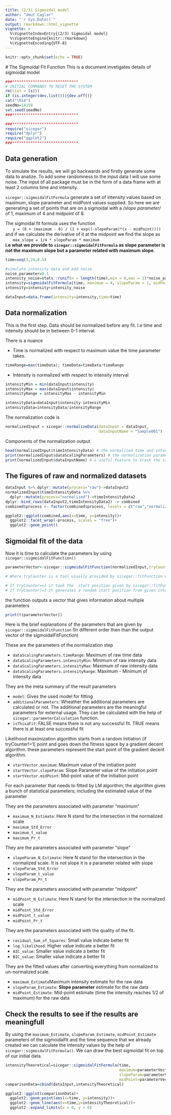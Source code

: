 ```yaml
---
title: (2/3) Sigmoidal model
author: "Umut Caglar"
date: "`r Sys.Date()`"
output: rmarkdown::html_vignette
vignette: >
  %\VignetteIndexEntry{(2/3) Sigmoidal model}
  %\VignetteEngine{knitr::rmarkdown}
  %\VignetteEncoding{UTF-8}
---
```

  
```r
knitr::opts_chunk$set(echo = TRUE)
```
  
  # The Sigmoidal Fit Function
  This is a document invetigates details of sigmoidal model 
  
  
```r

###*****************************
# INITIAL COMMANDS TO RESET THE SYSTEM
rm(list = ls())
if (is.integer(dev.list())){dev.off()}
cat("\014")
seedNo=14159
set.seed(seedNo)
###*****************************

###*****************************
require("sicegar")
require("dplyr")
require("ggplot2")
###*****************************
```

## Data generation
To simulate the results, we will go backwards and firstly generate some data to analize. To add some randomness to the input data I will use some noise. The input of all package must be in the form of a data frame with at least 2 columns time and intensity. 

`sicegar::sigmoidalFitFormula` generate a set of intensity values based on maximum, slope parameter and midPoint values supplied. So here we are generating a set of points that are on a sigmoidal with a _/slope parameter/_ of 1, maximum of 4 and midpoint of 8.

The sigmoidal fit formula uses the function  
&nbsp;&nbsp;&nbsp;&nbsp;&nbsp;&nbsp;`y = (0 + (maximum - 0) / (1 + exp((-slopeParam)*(x - midPoint))))`  
and if we calculate the derivative of it at the midpoint we find the slope as  
&nbsp;&nbsp;&nbsp;&nbsp;&nbsp;&nbsp;`max_slope = 1/4 * slopeParam * maximum`  
__i.e what we provide to `sicegar::sigmoidalFitFormula` as slope parameter is not the maximum slope but a parameter related with maximum slope__.

```r
time=seq(3,24,0.5)

#simulate intensity data and add noise
noise_parameter=0.1
intensity_noise=stats::runif(n = length(time),min = 0,max = 1)*noise_parameter
intensity=sigmoidalFitFormula(time, maximum = 4, slopeParam = 1, midPoint = 8)
intensity=intensity+intensity_noise

dataInput=data.frame(intensity=intensity,time=time)
```

## Data normalization 

This is the first step. Data should be normalized before any fit. I.e time and intensity should be in between 0-1 interval. 

There is a nuance 

*  Time is normalized with respect to maximum value the time parameter takes.
```r
timeRange=max(timeData); timeData=timeData/timeRange
```

*  Intensity is normalized with respect to intensity interval
```r
intensityMin = min(dataInput$intensity)
intensityMax = max(dataInput$intensity)
intensityRange = intensityMax - intensityMin

intensityData=dataInput$intensity-intensityMin
intensityData=intensityData/intensityRange
```

The normalization code is 

```r
normalizedInput = sicegar::normalizeData(dataInput = dataInput, 
                                         dataInputName = "Sample001")
```


Components of the normalization output

```r
head(normalizedInput$timeIntensityData) # the normalized time and intensity data
print(normalizedInput$dataScalingParameters) # the normalization parameters that is needed to go back to original scale
print(normalizedInput$dataInputName) # a useful feature to track the sample in all the process
```


## The figures of raw and normalized datasets

```r
dataInput %>% dplyr::mutate(process="raw")->dataInput2
normalizedInput$timeIntensityData %>%
  dplyr::mutate(process="normalized")->timeIntensityData2
dplyr::bind_rows(dataInput2,timeIntensityData2) -> combined
combined$process <- factor(combined$process, levels = c("raw","normalized"))

ggplot2::ggplot(combined,aes(x=time, y=intensity))+
  ggplot2::facet_wrap(~process, scales = "free")+
  ggplot2::geom_point()
```

## Sigmoidal fit of the data

Now it is time to calculate the parameters by using `sicegar::sigmoidalFitFunction()`

```r
parameterVector<-sicegar::sigmoidalFitFunction(normalizedInput,tryCounter=2)

# Where tryCounter is a tool usually provided by sicegar::fitFunction when the sicegar::sigmoidalFitFunction is called from sicegar::fitFunction. 

# If tryCounter==1 it took the  start position given by sicegar::fitFunction
# If tryCounter!=1 it generates a random start position from given interval
```

the function outputs a vector that gives information about multiple parameters

```r
print(t(parameterVector))
```

Here is the brief explanations of the parameters that are given by `sicegar::sigmoidalFitFunction` (In different order then than the output vector of the sigmoidalFitFunction)

These are the parameters of the normalization step 

* `dataScalingParameters.timeRange`: Maximum of raw time data       
* `dataScalingParameters.intensityMin`: Minimum of raw intensity data
* `dataScalingParameters.intensityMax`: Maximum of raw intensity data
* `dataScalingParameters.intensityRange`: Maximum - Minimum of intensity data

They are the meta summary of the result parameters

* `model`: Gives the used model for fitting
* `additionalParameters`: Wheather the additional parameters are calculated or not. The additional parameters are the meaningful parameters for external usage. They can be calculated with the help of `sicegar::parameterCalculation` function.
* `isThisaFit`: FALSE means there is not any successful fit. TRUE means there is at least one successful fit 

Likelihood maximization algorithm starts from a random initiation (if tryCounter!=1) point and goes down the fitness space by a gradient decent algorithm. these parameters represent the start point of the gradient decent algorithm. 

* `startVector.maximum`: Maximum value of the initiation point
* `startVector.slopeParam`: Slope Parameter value of the initiation point
* `startVector.midPoint`: Mid-point value of the initiation point


For each parameter that needs to fitted by LM algorithm; the algorithm gives a bunch of statistical parameters; including the estimated value of the parameter

They are the parameters associated with parameter "maximum"

* `maximum_N_Estimate`: Here N stand for the intersection in the normalized scale
* `maximum_Std_Error`
* `maximum_t_value`
* `maximum_Pr_t`

They are the parameters associated with parameter "slope"

* `slopeParam_N_Estimate`: Here N stand for the intersection in the normalized scale. It is not slope it is a parameter related with slope
* `slopeParam_Std_Error`
* `slopeParam_t_value`
* `slopeParam_Pr_t`

They are the parameters associated with parameter "midpoint"

* `midPoint_N_Estimate`: Here N stand for the intersection in the normalized scale
* `midPoint_Std_Error`
* `midPoint_t_value`
* `midPoint_Pr_t`

They are the parameters associated with the quality of the fit. 

* `residual_Sum_of_Squares`: Small value indicate better fit
* `log_likelihood`: Higher value indicate a better fit
* `AIC_value`: Smaller value indicate a better fit
* `BIC_value`: Smaller value indicate a better fit

They are the fitted values after converting everything from normalized to un-normalized scale. 

* `maximum_Estimate`Maximum intensity estimate for the raw data
* `slopeParam_Estimate`: __Slope parameter__ estimate for the raw data 
* `midPoint_Estimate`: Mid-point estimate (time the intensity reaches 1/2 of maximum) for the raw data

## Check the results to see if the results are meaningfull

By using the `maximum_Estimate`, `slopeParam_Estimate`, `midPoint_Estimate` parameters of the sigmoidalfit and the time sequence that we already created we can calculate the intensity values by the help of `sicegar::sigmoidalFitFormula()`. We can draw the best sigmoidal fit on top of our initial data.

```r
intensityTheoretical=sicegar::sigmoidalFitFormula(time,
                                                  maximum=parameterVector$maximum_Estimate,
                                                  slopeParam=parameterVector$slopeParam_Estimate,
                                                  midPoint=parameterVector$midPoint_Estimate)
comparisonData=cbind(dataInput,intensityTheoretical)

ggplot2::ggplot(comparisonData)+
  ggplot2::geom_point(aes(x=time, y=intensity))+
  ggplot2::geom_line(aes(x=time,y=intensityTheoretical))+
  ggplot2::expand_limits(x = 0, y = 0)
```
